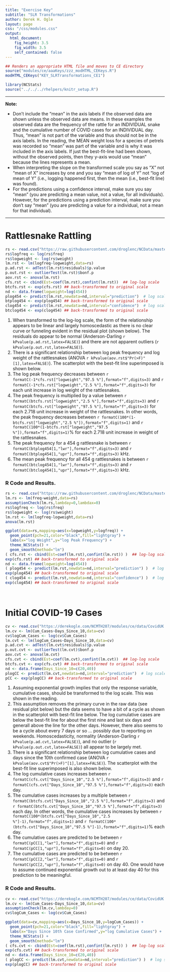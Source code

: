 ```yaml
---
title: "Exercise Key"
subtitle: "SLR Transformations"
author: Derek H. Ogle
layout: page
css: "/css/modules.css"
output:
  html_document:
    fig_height: 3.5
    fig_width: 3.5
    self_contained: false
---
```


```r
## Renders an appropriate HTML file and moves to CE directory
source("modules/ce/aaaKeys/zzz_modHTML_CEKeys.R")
modHTML_CEKeys("KEY_SLRTransformations_CE1")
```
```r
library(NCStats)
source("../../../rhelpers/knitr_setup.R")
```

----

<div class="alert alert-warning">
<strong>Note:</strong> 
<ul>
  <li>Don't include the "mean" in the axis labels if the observed data are shown unless the observed data are means. In these examples the observed data are the frequency of the rattle for an INDIVIDUAL snake and the cumulative number of COVID cases for an INDIVIDUAL day. Thus, "mean" is not part of the variable and thus should not be in the axis labels. In the reading, the MEAN weight loss for a species of petrels was recorded so "mean" was part of the variable and is why it was included in the axis labels. If just the best-fit-line had been shown, without the observed points, then they y-axis would use "mean" because the lines represents a mean.</li>
  <li>When interpreting the slope on the transformed scale you say as "X" not "mean of X" increases by one and you say "mean of log of Y" not "log of mean of Y" (i.e., logging happened first, then the mean (i.e., best-fit line) was found).</li>
  <li>For the predictions using a confidence interval, make sure you say "mean" (you are predicting a mean value, not a value, for all individuals). However, for the predictions using a prediction interval, make sure you don't say "mean" (you are predicting a value for a individual, not a mean for that individual).
  </ol>
</ul>
</div>

----

# Rattlesnake Rattling
```r
rs <- read.csv("https://raw.githubusercontent.com/droglenc/NCData/master/Rattlesnakes.csv")
rs$logfreq <- log(rs$freq)
rs$logweight <- log(rs$weight)
lm.rst <- lm(logfreq~logweight,data=rs)
p.ad.rst <- adTest(lm.rst$residuals)$p.value
p.out.rst <- outlierTest(lm.rst)$bonf.p
aov.rst <- anova(lm.rst)
cfs.rst <- cbind(Est=coef(lm.rst),confint(lm.rst))  ## log-log scale
btcfs.rst <- exp(cfs.rst) ## back-transformed to original scale
nd <- data.frame(logweight=log(454))
plog454 <- predict(lm.rst,newdata=nd,interval="prediction")  # log scale
btplog454 <- exp(plog454) ## back-transformed to original scale
clog454 <- predict(lm.rst,newdata=nd,interval="confidence")  # log scale
btclog454 <- exp(clog454) ## back-transformed to original scale
```

1. When transformed to the log-log scale, the form of the relationship appears to be linear and largely homoscedastic as there is no clear curve or funneling evident in the residual plot (shown below). The residuals do appear to be normal (Anderson-Darling `r kPvalue(p.ad.rst,latex=FALSE)`) and there are not apparent outliers (`r kPvalue(p.out.rst,latex=FALSE)`).
1. There is a significant relationship between log peak frequency and log weight of the rattlesnakes (ANOVA `r kPvalue(aov.rst$"Pr(>F)"[1],latex=FALSE)`). The scatterplot with the best-fit line superimposed is shown below.
1. The log peak frequency decreases between `r formatC(-1*cfs.rst["logweight","97.5 %"],format="f",digits=3)` and `r formatC(-1*cfs.rst["logweight","2.5 %"],format="f",digits=3)` for each unit increase in log weight of the rattlesnakes.
1. The peak frequency is multiplied by a value between `r formatC(btcfs.rst["logweight","2.5 %"],format="f",digits=3)` and `r formatC(btcfs.rst["logweight","97.5 %"],format="f",digits=3)` for each 2.718 unit increase in weight of the rattlesnakes. In other words, the peak frequency decreases between `r formatC(100*(1-btcfs.rst["logweight","2.5 %"]),format="f",digits=1)` and `r formatC(100*(1-btcfs.rst["logweight","97.5 %"]),format="f",digits=1)`% for each 2.718 unit increase in weight of the rattlesnakes.
1. The peak frequency for a 454 g rattlesnake is between `r formatC(btplog454[1,"lwr"],format="f",digits=3)` and `r formatC(btplog454[1,"upr"],format="f",digits=3)` kHz.
1. The mean peak frequency for all 454 g rattlesnakes is between `r formatC(btclog454[1,"lwr"],format="f",digits=3)` and `r formatC(btclog454[1,"upr"],format="f",digits=3)` kHz.

### R Code and Results.
```r
rs <- read.csv("https://raw.githubusercontent.com/droglenc/NCData/master/Rattlesnakes.csv")
lm.rs <- lm(freq~weight,data=rs)
assumptionCheck(lm.rs,lambday=0,lambdax=0)
rs$logfreq <- log(rs$freq)
rs$logweight <- log(rs$weight)
lm.rst <- lm(logfreq~logweight,data=rs)
anova(lm.rst)
```
```r
ggplot(data=rs,mapping=aes(x=logweight,y=logfreq)) +  
  geom_point(pch=21,color="black",fill="lightgray") +  
  labs(x="log Weight",y="log Peak Frequency") +  
  theme_NCStats() +  
  geom_smooth(method="lm")
( cfs.rst <- cbind(Est=coef(lm.rst),confint(lm.rst)) )  ## log-log scale
exp(cfs.rst) ## back-transformed to original scale
nd <- data.frame(logweight=log(454))
( plog454 <- predict(lm.rst,newdata=nd,interval="prediction") )  # log scale
exp(plog454) ## back-transformed to original scale
( clog454 <- predict(lm.rst,newdata=nd,interval="confidence") )  # log scale
exp(clog454) ## back-transformed to original scale
```

&nbsp;

# Initial COVID-19 Cases
```r
cv <- read.csv("https://derekogle.com/NCMTH207/modules/ce/data/CovidUK.csv")
lm.cv <- lm(Cum_Cases~Days_Since_10,data=cv)
cv$logCum_Cases <- log(cv$Cum_Cases)
lm.cvt <- lm(logCum_Cases~Days_Since_10,data=cv)
p.ad.cvt <- adTest(lm.cvt$residuals)$p.value
p.out.cvt <- outlierTest(lm.cvt)$bonf.p
aov.cvt <- anova(lm.cvt)
cfs.cvt <- cbind(Est=coef(lm.cvt),confint(lm.cvt))  ## log-log scale
btcfs.cvt <- exp(cfs.cvt) ## back-transformed to original scale
nd <- data.frame(Days_Since_10=c(20,40))
plogCC <- predict(lm.cvt,newdata=nd,interval="prediction")  # log scale
pCC <- exp(plogCC) ## back-transformed to original scale
```

1. Assuming exponential growth implies that only the response variable, cumulative cases, should be transformed to the log scale. This was shown in the reading.
1. This assumption removes the primary curve in the raw data (see residual plot below) but the data seems to have a bit of a cycle as shown in the scatterplot with best-fit line below. The log cumulative cases are below the best-fit line for about the first nine and last six days and generall above the line for the other days. However, there also seems to be a cycle about every 7 days or so ... possibly due to reporting on weekends. Homoscedasticity, normality (Anderson-Darling `r kPvalue(p.ad.cvt,latex=FALSE)`), and no outlier (`r kPvalue(p.out.cvt,latex=FALSE)`) all appear to be largely met.
1. There is a significant relationship between log cumulative cases and days since the 10th confirmed case (ANOVA `r kPvalue(aov.cvt$"Pr(>F)"[1],latex=FALSE)`). The scatterplot with the best-fit line superimposed is also shown below.
1. The log cumulative cases increases between `r formatC(cfs.cvt["Days_Since_10","2.5 %"],format="f",digits=3)` and `r formatC(cfs.cvt["Days_Since_10","97.5 %"],format="f",digits=3)` each day.
1. The cumulative cases increases by a multiple between `r formatC(btcfs.cvt["Days_Since_10","2.5 %"],format="f",digits=3)` and `r formatC(btcfs.cvt["Days_Since_10","97.5 %"],format="f",digits=3)` each day. In other words, the cumulative cases increases by between `r formatC(100*(btcfs.cvt["Days_Since_10","2.5 %"]-1),format="f",digits=1)` and `r formatC(100*(btcfs.cvt["Days_Since_10","97.5 %"]-1),format="f",digits=1)`% each day.
1. The cumulative cases are predicted to be between `r formatC(pCC[1,"lwr"],format="f",digits=0)` and `r formatC(pCC[1,"upr"],format="f",digits=0)` on day 20.
1. The cumulative cases are predicted to be between `r formatC(pCC[2,"lwr"],format="f",digits=0)` and `r formatC(pCC[2,"upr"],format="f",digits=0)` on day 40. One would have to assume continued exponential growth out to at least day 40 for this prediction to be meaningful.

### R Code and Results.
```r
cv <- read.csv("https://derekogle.com/NCMTH207/modules/ce/data/CovidUK.csv")
lm.cv <- lm(Cum_Cases~Days_Since_10,data=cv)
assumptionCheck(lm.cv,lambday=0)
cv$logCum_Cases <- log(cv$Cum_Cases)
```
```r
ggplot(data=cv,mapping=aes(x=Days_Since_10,y=logCum_Cases)) +
  geom_point(pch=21,color="black",fill="lightgray") +  
  labs(x="Days Since 10th Case Confirmed",y="log Cumulative Cases") +  
  theme_NCStats() +  
  geom_smooth(method="lm")
( cfs.cvt <- cbind(Est=coef(lm.rst),confint(lm.rst)) )  ## log-log scale
exp(cfs.cvt) ## back-transformed to original scale
nd <- data.frame(Days_Since_10=c(20,40))
( plogCC <- predict(lm.cvt,newdata=nd,interval="prediction") )  # log scale
exp(plogCC) ## back-transformed to original scale
```
